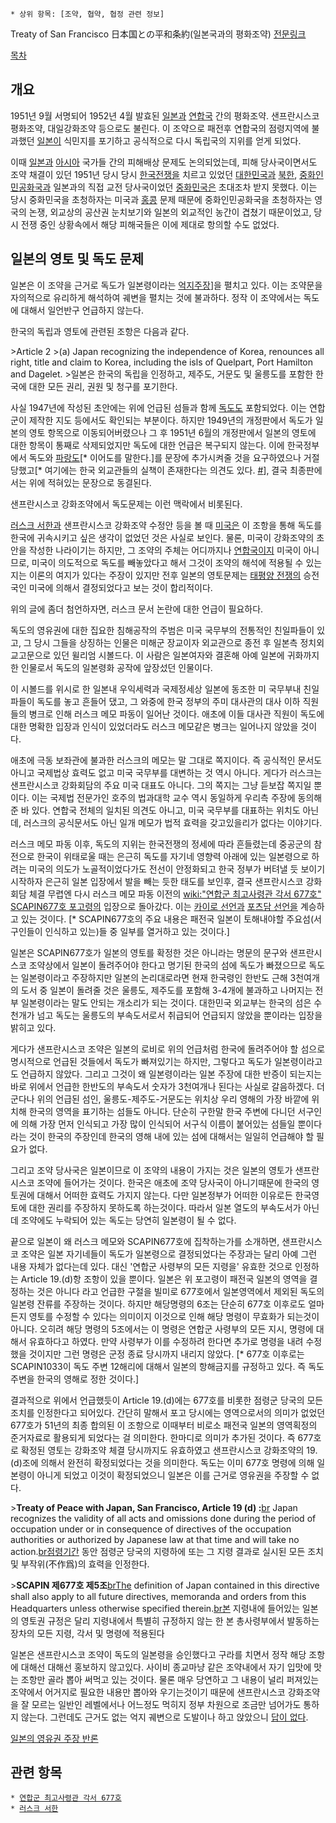  * 상위 항목: [조약, 협약, 협정 관련 정보]

Treaty of San Francisco
日本国との平和条約(일본국과의 평화조약)
[http://www.taiwandocuments.org/sanfrancisco01.htm 전문링크]

[[목차]] 

== 개요 ==
1951년 9월 서명되어 1952년 4월 발효된 [[일본]]과 [[연합국]] 간의 평화조약. 샌프란시스코 평화조약, 대일강화조약 등으로도 불린다. 이 조약으로 패전후 연합국의 점령지역에 불과했던 [[일본]]이 식민지를 포기하고 공식적으로 다시 독립국의 지위를 얻게 되었다. 

이때 [[일본]]과 [[아시아]] 국가들 간의 피해배상 문제도 논의되었는데, 피해 당사국이면서도 조약 채결이 있던 1951년 당시 당시 [[한국전쟁]]을 치르고 있었던 [[대한민국]]과 [[북한]], [[중화인민공화국]]과 일본과의 직접 교전 당사국이었던 [[중화민국]]은 초대조차 받지 못했다. 이는 당시 중화민국을 초청하자는 미국과 [[홍콩]] 문제 때문에 중화인민공화국을 초청하자는 영국의 논쟁, 외교상의 공산권 눈치보기와 일본의 외교적인 농간이 겹쳤기 때문이었고, 당시 전쟁 중인 상황속에서 해당 피해국들은 이에 제대로 항의할 수도 없었다.

== 일본의 영토 및 독도 문제 ==
일본은 이 조약을 근거로 독도가 일본령이라는 [[개소리|억지주장]]]을 펼치고 있다. 이는 조약문을 자의적으로 유리하게 해석하여 궤변을 펼치는 것에 불과하다. 정작 이 조약에서는 독도에 대해서 일언반구 언급하지 않는다.

한국의 독립과 영토에 관련된 조항은 다음과 같다.

>Article 2
>(a) Japan recognizing the independence of Korea, renounces all right, title and claim to Korea, including the isls of Quelpart, Port Hamilton and Dagelet. 
>일본은 한국의 독립을 인정하고, 제주도, 거문도 및 울릉도를 포함한 한국에 대한 모든 권리, 권원 및 청구를 포기한다.

사실 1947년에 작성된 초안에는 위에 언급된 섬들과 함께 [[독도]]도 포함되었다. 이는 연합군이 제작한 지도 등에서도 확인되는 부분이다. 하지만 1949년의 개정판에서 독도가 일본의 영토 항목으로 이동되어버렸으나 그 후 1951년 6월의 개정판에서 일본의 영토에 대한 항목이 통째로 삭제되었지만 독도에 대한 언급은 복구되지 않는다. 이에 한국정부에서 독도와 [[이어도|파랑도]][* 이어도를 말한다.]를 문장에 추가시켜줄 것을 요구하였으나 거절당했고[* 여기에는 한국 외교관들의 실책이 존재한다는 의견도 있다. [http://news.hankooki.com/lpage/world/201312/h2013120421075922450.htm #]], 결국 최종판에서는 위에 적혀있는 문장으로 동결된다.

샌프란시스코 강화조약에서 독도문제는 이런 맥락에서 비롯된다.

[[러스크 서한]]과 샌프란시스코 강화조약 수정안 등을 볼 때 [[미국]]은 이 조항을 통해 독도를 한국에 귀속시키고 싶은 생각이 없었던 것은 사실로 보인다. 물론, 미국이 강화조약의 초안을 작성한 나라이기는 하지만, 그 조약의 주체는 어디까지나 [[연합국]]이지 미국이 아니므로, 미국이 의도적으로 독도를 빼놓았다고 해서 그것이 조약의 해석에 적용될 수 있는지는 이론의 여지가 있다는 주장이 있지만 전후 일본의 영토문제는 [[태평양 전쟁]]의 승전국인 미국에 의해서 결정되었다고 보는 것이 합리적이다.

위의 글에 좀더 첨언하자면, 러스크 문서 논란에 대한 언급이 필요하다.

독도의 영유권에 대한 집요한 침해공작의 주범은 미국 국무부의 전통적인 친일파들이 있고, 그 당시 그들을 상징하는 인물은  미해군 장교이자 외교관으로 종전 후  일본측 정치외교고문으로 있던 윌리엄 시볼드다. 이 사람은 일본여자와 결혼해 아예 일본에 귀화까지한 인물로서 독도의 일본령화 공작에 앞장섰던 인물이다.

이 시볼드를 위시로 한 일본내 우익세력과  국제정세상 일본에 동조한 미 국무부내 친일파들이 독도를 놓고 흔들어 댔고, 그 와중에  한국 정부의 주미 대사관의 대사 이하 직원들의 병크로 인해 러스크 메모 파동이 일어난 것이다. 애초에 이들 대사관 직원이 독도에 대한 명확한 입장과 인식이 있었더라도 러스크 메모같은 병크는 일어나지 않았을 것이다.

애초에 극동 보좌관에 불과한 러스크의  메모는 말 그대로 쪽지이다. 즉 공식적인 문서도 아니고 국제법상 효력도 없고 미국 국무부를 대변하는 것 역시 아니다. 게다가 러스크는 샌프란시스코 강화회담의 주요 미국 대표도 아니다. 그의 쪽지는 그냥 듣보잡 쪽지일 뿐이다. 이는 국제법 전문가인 호주의 법과대학 교수 역시 동일하게 우리측 주장에 동의해준 바 있다. 연합국 전체의 일치된 의견도 아니고, 미국 국무부를 대표하는 위치도 아닌데, 러스크의 공식문서도 아닌 일개 메모가 법적 효력을 갖고있을리가 없다는 이야기다.

러스크 메모 파동 이후, 독도의 지위는 한국전쟁의 정세에 따라 흔들렸는데 중공군의 참전으로 한국이 위태로울 때는 은근히 독도를 자기네 영향력 아래에 있는 일본령으로 하려는 미국의 의도가 노골적이었다가도 전선이 안정화되고 한국 정부가 버텨낼 듯 보이기 시작하자 은근히 일본 입장에서 발을 빼는 듯한 태도를 보인후, 결국 샌프란시스코 강화회담 체결 무렵엔 다시 러스크 메모 파동 이전의 [[wiki:"연합군 최고사령관 각서 677호" SCAPIN677호 포고령]]의 입장으로 돌아갔다. 이는 [[카이로 선언]]과 [[포츠담 선언]]을 계승하고 있는 것이다. [* SCAPIN677호의 주요 내용은 패전국 일본이 토해내야할 주요섬(서구인들이 인식하고 있는)들 중 일부를 열거하고 있는 것이다.]

일본은 SCAPIN677호가 일본의 영토를 확정한 것은 아니라는 명문의 문구와 샌프란시스코 조약상에서 일본이 돌려주어야 한다고 명기된 한국의 섬에 독도가 빠졌으므로 독도는 일본령이라고 주장하지만 일본의 논리대로라면 현재 한국령인 한반도 근해 3천여개의 도서 중 일본이 돌려줄 것은 울릉도, 제주도를 포함해 3-4개에 불과하고 나머지는 전부 일본령이라는 말도 안되는 개소리가 되는 것이다. 대한민국 외교부는 한국의 섬은 수천개가 넘고 독도는 울릉도의 부속도서로서 취급되어 언급되지 않았을 뿐이라는 입장을 밝히고 있다.

게다가 샌프란시스코 조약은 일본의 로비로 위의 언급처럼 한국에 돌려주어야 할 섬으로 명시적으로 언급된 것들에서 독도가 빠져있기는 하지만, 그렇다고 독도가 일본령이라고도 언급하지 않았다. 그리고 그것이 왜 일본령이라는 일본 주장에 대한 반증이 되는지는 바로 위에서 언급한 한반도의 부속도서 숫자가 3천여개나 된다는 사실로 갈음하겠다. 더군다나 위의 언급된 섬인, 울릉도-제주도-거문도는 위치상 우리 영해의 가장 바깥에 위치해 한국의 영역을 표기하는 섬들도 아니다. 단순히 구한말 한국 주변에 다니던 서구인에 의해 가장 먼저 인식되고 가장 많이 인식되어 서구식 이름이 붙어있는 섬들일 뿐이다라는 것이 한국의 주장인데 한국의 영해 내에 있는 섬에 대해서는 일일히 언급해야 할 필요가 없다.

그리고 조약 당사국은 일본이므로 이 조약의 내용이 가지는 것은 일본의 영토가 샌프란시스코 조약에 들어가는 것이다. 한국은 애초에 조약 당사국이 아니기때문에 한국의 영토권에 대해서 어떠한 효력도 가지지 않는다. 다만 일본정부가 어떠한 이유로든 한국영토에 대한 권리를 주장하지 못하도록 하는것이다. 따라서 일본 열도의 부속도서가 아닌데 조약에도 누락되어 있는 독도는 당연히 일본령이 될 수 없다.

끝으로 일본이 왜 러스크 메모와 SCAPIN677호에 집착하는가를 소개하면, 샌프란시스코 조약은 일본 자기네들이 독도가 일본령으로 결정되었다는 주장과는 달리  아예 그런 내용 자체가 없다는데 있다. 대신 '연합군 사령부의 모든 지령을' 유효한 것으로 인정하는 Article 19.(d)항 조항이 있을 뿐이다. 일본은 위 포고령이 패전국 일본의 영역을 결정하는 것은 아니다 라고 언급한 구절을 빌미로 677호에서 일본영역에서 제외된 독도의 일본령 잔류를 주장하는 것이다. 하지만 해당명령의 6조는 단순히 677호 이후로도 얼마든지 영토를 수정할 수 있다는 의미이지 이것으로 인해 해당 명령이 무효화가 되는것이 아니다. 오히려 해당 명령의 5조에서는 이 명령은 연합군 사령부의 모든 지시, 명령에 대해서 유효하다고 하였다. 만약 사령부가 이를 수정하려 한다면 추가로 명령을 내려 수정했을 것이지만 그런 명령은 군정 종료 당시까지 내리지 않았다. [* 677호 이후로는 SCAPIN1033이 독도 주변 12해리에 대해서 일본의 항해금지를 규정하고 있다. 즉 독도 주변을 한국의 영해로 정한 것이다.]

결과적으로 위에서 언급했듯이 Article 19.(d)에는 677호를 비롯한 점령군 당국의 모든 조치를 인정한다고 되어있다. 간단히 말해서 포고 당시에는 영역으로서의 의미가 없었던 677호가 51년의 최종 합의된 이 조항으로 이때부터 비로소 패전국 일본의 영역획정의 준거자료로 활용되게 되었다는 걸 의미한다. 한마디로 의미가 추가된 것이다. 즉 677호로 확정된 영토는 강화조약 체결 당시까지도 유효하였고 샌프란시스코 강화조약의 19.(d)조에 의해서 완전히 확정되었다는 것을 의미한다. 독도는 이미 677호 명령에 의해 일본령이 아니게 되었고 이것이 확정되었으니 일본은 이를 근거로 영유권을 주장할 수 없다.

>'''Treaty of Peace with Japan, San Francisco, Article 19 (d) :'''[[br]] Japan recognizes the validity of all acts and omissions done during the period of occupation under or in consequence of directives of the occupation authorities or authorized by Japanese law at that time and will take no action.[[br]]점령기간 동안 점령군 당국의 지령하에 또는 그 지령 결과로 실시된 모든 조치 및 부작위(不作爲)의 효력을 인정한다. 

>'''SCAPIN 제677호 제5조'''[[br]]The definition of Japan contained in this directive shall also apply to all future directives, memoranda and orders from this Headquarters unless otherwise specified therein.[[br]]본 지령내에 들어있는 일본의 영토권 규정은 달리 지령내에서 특별히 규정하지 않는 한 본 총사령부에서 발동하는 장차의 모든 지령, 각서 및 명령에 적용된다

일본은 샌프란시스코 조약이 독도의 일본령을 승인했다고 구라를 치면서 정작 해당 조항에 대해선 대해선 홍보하지 않고있다. 사이비 종교마냥 같은 조약내에서 자기 입맛에 맛는 조항만 골라 뽑아 써먹고 있는 것이다. 물론 매우 당연하고 그 내용이 널리 퍼져있는 조약에서 어거지로 필요한 내용만 뽑아와 우기는것이기 때문에 샌프란시스코 강화조약을 잘 모르는 일반인 레벨에서나 어느정도 먹히지 정부 차원으로 조금만 넘어가도 통하지 않는다. 그런데도 근거도 없는 억지 궤변으로 도발이나 하고 앉았으니 [[답이 없다]].

[http://m.blog.naver.com/PostView.nhn?blogId=dnwntjs04&logNo=10160883336 일본의 영유권 주장 반론] 

== 관련 항목 ==
 * [[연합군 최고사령관 각서 677호]]
 * [[러스크 서한]]
